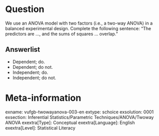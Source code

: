 Question
========
We use an ANOVA model with two factors (i.e., a two-way ANOVA) in a balanced experimental design. Complete the following sentence: "The predictors are ..., and the sums of squares ... overlap."

Answerlist
----------
* Dependent; do.
* Dependent; do not.
* Independent; do.
* Independent; do not.

Meta-information
================
exname: vufgb-twowayanova-003-en
extype: schoice
exsolution: 0001
exsection: Inferential Statistics/Parametric Techniques/ANOVA/Twoway ANOVA
exextra[Type]: Conceptual
exextra[Language]: English
exextra[Level]: Statistical Literacy
